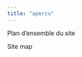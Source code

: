```yaml
---
title: "apercu"
---
```


::: {.content-visible when-profile="french"}
Plan d'ensemble du site
:::

::: {.content-visible when-profile="english"}
Site map
:::